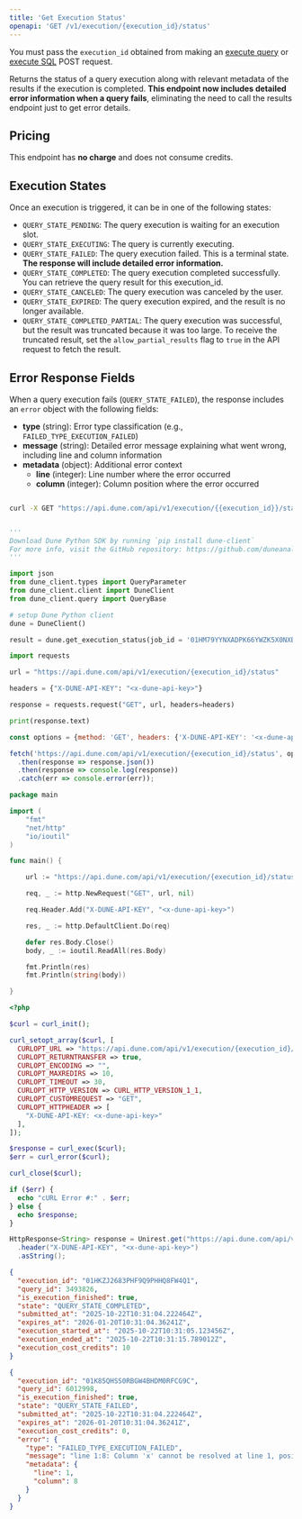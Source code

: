 ```yaml
---
title: 'Get Execution Status'
openapi: 'GET /v1/execution/{execution_id}/status'
---
```


You must pass the `execution_id` obtained from making an [execute query](/api-reference/executions/endpoint/execute-query) or [execute SQL](/api-reference/executions/endpoint/execute-sql) POST request. 

Returns the status of a query execution along with relevant metadata of the results if the execution is completed. **This endpoint now includes detailed error information when a query fails**, eliminating the need to call the results endpoint just to get error details.

## Pricing

This endpoint has **no charge** and does not consume credits.

## Execution States

Once an execution is triggered, it can be in one of the following states:

- `QUERY_STATE_PENDING`: The query execution is waiting for an execution slot.
- `QUERY_STATE_EXECUTING`: The query is currently executing.
- `QUERY_STATE_FAILED`: The query execution failed. This is a terminal state. **The response will include detailed error information.**
- `QUERY_STATE_COMPLETED`: The query execution completed successfully. You can retrieve the query result for this execution_id.
- `QUERY_STATE_CANCELED`: The query execution was canceled by the user.
- `QUERY_STATE_EXPIRED`: The query execution expired, and the result is no longer available.
- `QUERY_STATE_COMPLETED_PARTIAL`: The query execution was successful, but the result was truncated because it was too large. To receive the truncated result, set the `allow_partial_results` flag to `true` in the API request to fetch the result.

## Error Response Fields

When a query execution fails (`QUERY_STATE_FAILED`), the response includes an `error` object with the following fields:

- **type** (string): Error type classification (e.g., `FAILED_TYPE_EXECUTION_FAILED`)
- **message** (string): Detailed error message explaining what went wrong, including line and column information
- **metadata** (object): Additional error context
  - **line** (integer): Line number where the error occurred
  - **column** (integer): Column position where the error occurred

<RequestExample>

```bash cURL

curl -X GET "https://api.dune.com/api/v1/execution/{{execution_id}}/status" -H x-dune-api-key:{{api_key}}

```


```python Python SDK

'''
Download Dune Python SDK by running `pip install dune-client`
For more info, visit the GitHub repository: https://github.com/duneanalytics/dune-client/tree/d2195b2a9577e2dcae5d2600cb3eddce20987f38
'''

import json
from dune_client.types import QueryParameter
from dune_client.client import DuneClient
from dune_client.query import QueryBase

# setup Dune Python client
dune = DuneClient()

result = dune.get_execution_status(job_id = '01HM79YYNXADPK66YWZK5X0NXB') # pass in the execution_id

```


```python Python
import requests

url = "https://api.dune.com/api/v1/execution/{execution_id}/status"

headers = {"X-DUNE-API-KEY": "<x-dune-api-key>"}

response = requests.request("GET", url, headers=headers)

print(response.text)

```

```javascript Javascript
const options = {method: 'GET', headers: {'X-DUNE-API-KEY': '<x-dune-api-key>'}};

fetch('https://api.dune.com/api/v1/execution/{execution_id}/status', options)
  .then(response => response.json())
  .then(response => console.log(response))
  .catch(err => console.error(err));

```

```go Go
package main

import (
	"fmt"
	"net/http"
	"io/ioutil"
)

func main() {

	url := "https://api.dune.com/api/v1/execution/{execution_id}/status"

	req, _ := http.NewRequest("GET", url, nil)

	req.Header.Add("X-DUNE-API-KEY", "<x-dune-api-key>")

	res, _ := http.DefaultClient.Do(req)

	defer res.Body.Close()
	body, _ := ioutil.ReadAll(res.Body)

	fmt.Println(res)
	fmt.Println(string(body))

}

```

```php PHP
<?php

$curl = curl_init();

curl_setopt_array($curl, [
  CURLOPT_URL => "https://api.dune.com/api/v1/execution/{execution_id}/status",
  CURLOPT_RETURNTRANSFER => true,
  CURLOPT_ENCODING => "",
  CURLOPT_MAXREDIRS => 10,
  CURLOPT_TIMEOUT => 30,
  CURLOPT_HTTP_VERSION => CURL_HTTP_VERSION_1_1,
  CURLOPT_CUSTOMREQUEST => "GET",
  CURLOPT_HTTPHEADER => [
    "X-DUNE-API-KEY: <x-dune-api-key>"
  ],
]);

$response = curl_exec($curl);
$err = curl_error($curl);

curl_close($curl);

if ($err) {
  echo "cURL Error #:" . $err;
} else {
  echo $response;
}

```

```java Java
HttpResponse<String> response = Unirest.get("https://api.dune.com/api/v1/execution/{execution_id}/status")
  .header("X-DUNE-API-KEY", "<x-dune-api-key>")
  .asString();

```

</RequestExample>

<ResponseExample>

```json Success Response
{
  "execution_id": "01HKZJ2683PHF9Q9PHHQ8FW4Q1",
  "query_id": 3493826,
  "is_execution_finished": true,
  "state": "QUERY_STATE_COMPLETED",
  "submitted_at": "2025-10-22T10:31:04.222464Z",
  "expires_at": "2026-01-20T10:31:04.36241Z",
  "execution_started_at": "2025-10-22T10:31:05.123456Z",
  "execution_ended_at": "2025-10-22T10:31:15.789012Z",
  "execution_cost_credits": 10
}
```

```json Error Response
{
  "execution_id": "01K85QHSS0RBGW4BHDM0RFCG9C",
  "query_id": 6012998,
  "is_execution_finished": true,
  "state": "QUERY_STATE_FAILED",
  "submitted_at": "2025-10-22T10:31:04.222464Z",
  "expires_at": "2026-01-20T10:31:04.36241Z",
  "execution_cost_credits": 0,
  "error": {
    "type": "FAILED_TYPE_EXECUTION_FAILED",
    "message": "line 1:8: Column 'x' cannot be resolved at line 1, position 8. Please verify that this column exists using the data explorer. Learn how to use the data explorer here: https://dune.com/docs/app/query-editor/data-explorer/ [Execution ID: 01K85QHSS0RBGW4BHDM0RFCG9C]",
    "metadata": {
      "line": 1,
      "column": 8
    }
  }
}
```

</ResponseExample>
